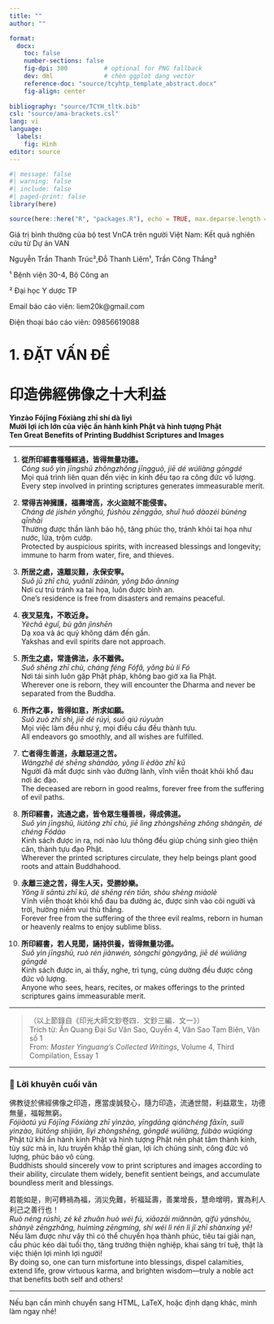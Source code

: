 ```yaml
---
title: ""
author: ""

format:
  docx:
    toc: false
    number-sections: false
    fig-dpi: 300          # optional for PNG fallback
    dev: dml              # chèn ggplot dạng vector
    reference-doc: "source/tcyhtp_template_abstract.docx"
    fig-align: center
    
bibliography: "source/TCYH_tltk.bib"
csl: "source/ama-brackets.csl"
lang: vi
language:
  labels:
    fig: Hình
editor: source
---
```


```r
#| message: false
#| warning: false
#| include: false
#| paged-print: false
library(here)

source(here::here("R", "packages.R"), echo = TRUE, max.deparse.length = Inf)

```

::: {custom-style="tieu_de"}
Giá trị bình thường của bộ test VnCA trên người Việt Nam: Kết quả nghiên cứu từ Dự
án VAN
:::

::: {custom-style="Tacgia"}
Nguyễn Trần Thanh Trúc²,Đỗ Thanh Liêm¹, Trần Công Thắng²
:::

::: {custom-style="Diachi"}
¹ Bệnh viện 30-4, Bộ Công an

² Đại học Y dược TP

Email báo cáo viên: liem20k@gmail.com

Điện thoại báo cáo viên: 09856619088
:::


# 1. ĐẶT VẤN ĐỀ

# 印造佛經佛像之十大利益  
**Yìnzào Fójīng Fóxiàng zhī shí dà lìyì**  
**Mười lợi ích lớn của việc ấn hành kinh Phật và hình tượng Phật**  
**Ten Great Benefits of Printing Buddhist Scriptures and Images**

---

1. **從所印經書種種經過，皆得無量功德。**  
   *Cóng suǒ yìn jīngshū zhǒngzhǒng jīngguò, jiē dé wúliàng gōngdé*  
   Mọi quá trình liên quan đến việc in kinh đều tạo ra công đức vô lượng.  
   Every step involved in printing scriptures generates immeasurable merit.

2. **常得吉神擁護，福壽增高，水火盜賊不能侵害。**  
   *Cháng dé jíshén yǒnghù, fúshòu zēnggāo, shuǐ huǒ dàozéi bùnéng qīnhài*  
   Thường được thần lành bảo hộ, tăng phúc thọ, tránh khỏi tai họa như nước, lửa, trộm cướp.  
   Protected by auspicious spirits, with increased blessings and longevity; immune to harm from water, fire, and thieves.

3. **所居之處，遠離災難，永保安寧。**  
   *Suǒ jū zhī chù, yuǎnlí zāinàn, yǒng bǎo ānníng*  
   Nơi cư trú tránh xa tai họa, luôn được bình an.  
   One’s residence is free from disasters and remains peaceful.

4. **夜叉惡鬼，不敢近身。**  
   *Yèchā èguǐ, bù gǎn jìnshēn*  
   Dạ xoa và ác quỷ không dám đến gần.  
   Yakshas and evil spirits dare not approach.

5. **所生之處，常逢佛法，永不離佛。**  
   *Suǒ shēng zhī chù, cháng féng Fófǎ, yǒng bù lí Fó*  
   Nơi tái sinh luôn gặp Phật pháp, không bao giờ xa lìa Phật.  
   Wherever one is reborn, they will encounter the Dharma and never be separated from the Buddha.

6. **所作之事，皆得如意，所求如願。**  
   *Suǒ zuò zhī shì, jiē dé rúyì, suǒ qiú rúyuàn*  
   Mọi việc làm đều như ý, mọi điều cầu đều thành tựu.  
   All endeavors go smoothly, and all wishes are fulfilled.

7. **亡者得生善道，永離惡道之苦。**  
   *Wángzhě dé shēng shàndào, yǒng lí èdào zhī kǔ*  
   Người đã mất được sinh vào đường lành, vĩnh viễn thoát khỏi khổ đau nơi ác đạo.  
   The deceased are reborn in good realms, forever free from the suffering of evil paths.

8. **所印經書，流通之處，皆令眾生種善根，得成佛道。**  
   *Suǒ yìn jīngshū, liútōng zhī chù, jiē lìng zhòngshēng zhǒng shàngēn, dé chéng Fódào*  
   Kinh sách được in ra, nơi nào lưu thông đều giúp chúng sinh gieo thiện căn, thành tựu đạo Phật.  
   Wherever the printed scriptures circulate, they help beings plant good roots and attain Buddhahood.

9. **永離三途之苦，得生人天，受勝妙樂。**  
   *Yǒng lí sāntú zhī kǔ, dé shēng rén tiān, shòu shèng miàolè*  
   Vĩnh viễn thoát khỏi khổ đau ba đường ác, được sinh vào cõi người và trời, hưởng niềm vui thù thắng.  
   Forever free from the suffering of the three evil realms, reborn in human or heavenly realms to enjoy sublime bliss.

10. **所印經書，若人見聞，誦持供養，皆得無量功德。**  
    *Suǒ yìn jīngshū, ruò rén jiànwén, sòngchí gòngyǎng, jiē dé wúliàng gōngdé*  
    Kinh sách được in, ai thấy, nghe, trì tụng, cúng dường đều được công đức vô lượng.  
    Anyone who sees, hears, recites, or makes offerings to the printed scriptures gains immeasurable merit.

---

> （以上節錄自《印光大師文鈔卷四．文鈔三編．文一》）  
> Trích từ: Ấn Quang Đại Sư Văn Sao, Quyển 4, Văn Sao Tam Biên, Văn số 1  
> From: *Master Yinguang’s Collected Writings*, Volume 4, Third Compilation, Essay 1

---

### 📌 Lời khuyên cuối văn

佛教徒於佛經佛像之印造，應當虔誠發心，隨力印造，流通世間，利益眾生，功德無量，福報無窮。  
*Fójiàotú yú Fójīng Fóxiàng zhī yìnzào, yīngdāng qiánchéng fāxīn, suílì yìnzào, liútōng shìjiān, lìyì zhòngshēng, gōngdé wúliàng, fúbào wúqióng*  
Phật tử khi ấn hành kinh Phật và hình tượng Phật nên phát tâm thành kính, tùy sức mà in, lưu truyền khắp thế gian, lợi ích chúng sinh, công đức vô lượng, phúc báo vô cùng.  
Buddhists should sincerely vow to print scriptures and images according to their ability, circulate them widely, benefit sentient beings, and accumulate boundless merit and blessings.

若能如是，則可轉禍為福，消災免難，祈福延壽，善業增長，慧命增明，實為利人利己之善行也！  
*Ruò néng rúshì, zé kě zhuǎn huò wéi fú, xiāozāi miǎnnàn, qífú yánshòu, shànyè zēngzhǎng, huìmìng zēngmíng, shí wéi lì rén lì jǐ zhī shànxíng yě!*  
Nếu làm được như vậy thì có thể chuyển họa thành phúc, tiêu tai giải nạn, cầu phúc kéo dài tuổi thọ, tăng trưởng thiện nghiệp, khai sáng trí tuệ, thật là việc thiện lợi mình lợi người!  
By doing so, one can turn misfortune into blessings, dispel calamities, extend life, grow virtuous karma, and brighten wisdom—truly a noble act that benefits both self and others!

---

Nếu bạn cần mình chuyển sang HTML, LaTeX, hoặc định dạng khác, mình làm ngay nhé!
